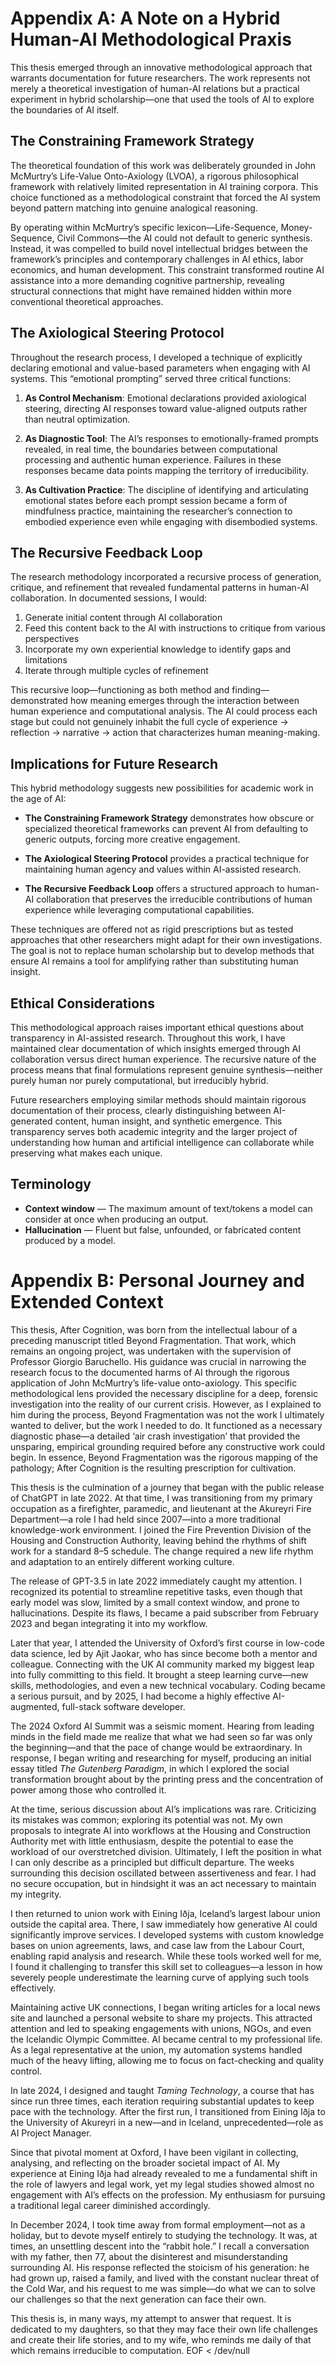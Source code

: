 # Appendix A: A Note on a Hybrid Human-AI Methodological Praxis {.unnumbered}

This thesis emerged through an innovative methodological approach that warrants documentation for future researchers. The work represents not merely a theoretical investigation of human-AI relations but a practical experiment in hybrid scholarship—one that used the tools of AI to explore the boundaries of AI itself.

## The Constraining Framework Strategy

The theoretical foundation of this work was deliberately grounded in John McMurtry's Life-Value Onto-Axiology (LVOA), a rigorous philosophical framework with relatively limited representation in AI training corpora. This choice functioned as a methodological constraint that forced the AI system beyond pattern matching into genuine analogical reasoning.

By operating within McMurtry's specific lexicon—Life-Sequence, Money-Sequence, Civil Commons—the AI could not default to generic synthesis. Instead, it was compelled to build novel intellectual bridges between the framework's principles and contemporary challenges in AI ethics, labor economics, and human development. This constraint transformed routine AI assistance into a more demanding cognitive partnership, revealing structural connections that might have remained hidden within more conventional theoretical approaches.

## The Axiological Steering Protocol

Throughout the research process, I developed a technique of explicitly declaring emotional and value-based parameters when engaging with AI systems. This "emotional prompting" served three critical functions:

1. **As Control Mechanism**: Emotional declarations provided axiological steering, directing AI responses toward value-aligned outputs rather than neutral optimization.

2. **As Diagnostic Tool**: The AI's responses to emotionally-framed prompts revealed, in real time, the boundaries between computational processing and authentic human experience. Failures in these responses became data points mapping the territory of irreducibility.

3. **As Cultivation Practice**: The discipline of identifying and articulating emotional states before each prompt session became a form of mindfulness practice, maintaining the researcher's connection to embodied experience even while engaging with disembodied systems.

## The Recursive Feedback Loop

The research methodology incorporated a recursive process of generation, critique, and refinement that revealed fundamental patterns in human-AI collaboration. In documented sessions, I would:

1. Generate initial content through AI collaboration
2. Feed this content back to the AI with instructions to critique from various perspectives
3. Incorporate my own experiential knowledge to identify gaps and limitations
4. Iterate through multiple cycles of refinement

This recursive loop—functioning as both method and finding—demonstrated how meaning emerges through the interaction between human experience and computational analysis. The AI could process each stage but could not genuinely inhabit the full cycle of experience → reflection → narrative → action that characterizes human meaning-making.

## Implications for Future Research

This hybrid methodology suggests new possibilities for academic work in the age of AI:

- **The Constraining Framework Strategy** demonstrates how obscure or specialized theoretical frameworks can prevent AI from defaulting to generic outputs, forcing more creative engagement.

- **The Axiological Steering Protocol** provides a practical technique for maintaining human agency and values within AI-assisted research.

- **The Recursive Feedback Loop** offers a structured approach to human-AI collaboration that preserves the irreducible contributions of human experience while leveraging computational capabilities.

These techniques are offered not as rigid prescriptions but as tested approaches that other researchers might adapt for their own investigations. The goal is not to replace human scholarship but to develop methods that ensure AI remains a tool for amplifying rather than substituting human insight.

## Ethical Considerations

This methodological approach raises important ethical questions about transparency in AI-assisted research. Throughout this work, I have maintained clear documentation of which insights emerged through AI collaboration versus direct human experience. The recursive nature of the process means that final formulations represent genuine synthesis—neither purely human nor purely computational, but irreducibly hybrid.

Future researchers employing similar methods should maintain rigorous documentation of their process, clearly distinguishing between AI-generated content, human insight, and synthetic emergence. This transparency serves both academic integrity and the larger project of understanding how human and artificial intelligence can collaborate while preserving what makes each unique.

## Terminology

- **Context window** — The maximum amount of text/tokens a model can consider at once when producing an output.
- **Hallucination** — Fluent but false, unfounded, or fabricated content produced by a model.


# Appendix B: Personal Journey and Extended Context {.unnumbered}

This thesis, After Cognition, was born from the intellectual labour of a preceding manuscript titled Beyond Fragmentation. That work, which remains an ongoing project, was undertaken with the supervision of Professor Giorgio Baruchello. His guidance was crucial in narrowing the research focus to the documented harms of AI through the rigorous application of John McMurtry's life-value onto-axiology. This specific methodological lens provided the necessary discipline for a deep, forensic investigation into the reality of our current crisis. However, as I explained to him during the process, Beyond Fragmentation was not the work I ultimately wanted to deliver, but the work I needed to do. It functioned as a necessary diagnostic phase—a detailed 'air crash investigation' that provided the unsparing, empirical grounding required before any constructive work could begin. In essence, Beyond Fragmentation was the rigorous mapping of the pathology; After Cognition is the resulting prescription for cultivation.

This thesis is the culmination of a journey that began with the public release of ChatGPT in late 2022. At that time, I was transitioning from my primary occupation as a firefighter, paramedic, and lieutenant at the Akureyri Fire Department—a role I had held since 2007—into a more traditional knowledge-work environment. I joined the Fire Prevention Division of the Housing and Construction Authority, leaving behind the rhythms of shift work for a standard 8–5 schedule. The change required a new life rhythm and adaptation to an entirely different working culture.

The release of GPT-3.5 in late 2022 immediately caught my attention. I recognized its potential to streamline repetitive tasks, even though that early model was slow, limited by a small context window, and prone to hallucinations. Despite its flaws, I became a paid subscriber from February 2023 and began integrating it into my workflow.

Later that year, I attended the University of Oxford's first course in low-code data science, led by Ajit Jaokar, who has since become both a mentor and colleague. Connecting with the UK AI community marked my biggest leap into fully committing to this field. It brought a steep learning curve—new skills, methodologies, and even a new technical vocabulary. Coding became a serious pursuit, and by 2025, I had become a highly effective AI-augmented, full-stack software developer.

The 2024 Oxford AI Summit was a seismic moment. Hearing from leading minds in the field made me realize that what we had seen so far was only the beginning—and that the pace of change would be extraordinary. In response, I began writing and researching for myself, producing an initial essay titled *The Gutenberg Paradigm*, in which I explored the social transformation brought about by the printing press and the concentration of power among those who controlled it.

At the time, serious discussion about AI's implications was rare. Criticizing its mistakes was common; exploring its potential was not. My own proposals to integrate AI into workflows at the Housing and Construction Authority met with little enthusiasm, despite the potential to ease the workload of our overstretched division. Ultimately, I left the position in what I can only describe as a principled but difficult departure. The weeks surrounding this decision oscillated between assertiveness and fear. I had no secure occupation, but in hindsight it was an act necessary to maintain my integrity.

I then returned to union work with Eining Iðja, Iceland's largest labour union outside the capital area. There, I saw immediately how generative AI could significantly improve services. I developed systems with custom knowledge bases on union agreements, laws, and case law from the Labour Court, enabling rapid analysis and research. While these tools worked well for me, I found it challenging to transfer this skill set to colleagues—a lesson in how severely people underestimate the learning curve of applying such tools effectively.

Maintaining active UK connections, I began writing articles for a local news site and launched a personal website to share my projects. This attracted attention and led to speaking engagements with unions, NGOs, and even the Icelandic Olympic Committee. AI became central to my professional life. As a legal representative at the union, my automation systems handled much of the heavy lifting, allowing me to focus on fact-checking and quality control.

In late 2024, I designed and taught *Taming Technology*, a course that has since run three times, each iteration requiring substantial updates to keep pace with the technology. After the first run, I transitioned from Eining Iðja to the University of Akureyri in a new—and in Iceland, unprecedented—role as AI Project Manager.

Since that pivotal moment at Oxford, I have been vigilant in collecting, analysing, and reflecting on the broader societal impact of AI. My experience at Eining Iðja had already revealed to me a fundamental shift in the role of lawyers and legal work, yet my legal studies showed almost no engagement with AI's effects on the profession. My enthusiasm for pursuing a traditional legal career diminished accordingly.

In December 2024, I took time away from formal employment—not as a holiday, but to devote myself entirely to studying the technology. It was, at times, an unsettling descent into the "rabbit hole." I recall a conversation with my father, then 77, about the disinterest and misunderstanding surrounding AI. His response reflected the stoicism of his generation: he had grown up, raised a family, and lived with the constant nuclear threat of the Cold War, and his request to me was simple—do what we can to solve our challenges so that the next generation can face their own.

This thesis is, in many ways, my attempt to answer that request. It is dedicated to my daughters, so that they may face their own life challenges and create their life stories, and to my wife, who reminds me daily of that which remains irreducible to computation.
EOF < /dev/null